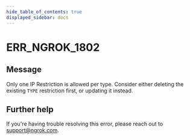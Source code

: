 ```yaml
---
hide_table_of_contents: true
displayed_sidebar: docs
---
```



# ERR_NGROK_1802

## Message

Only one IP Restriction is allowed per type. Consider either deleting the existing `TYPE` restriction first, or updating it instead.

<ErrorDetails error="err_ngrok_1802" />

## Further help

If you're having trouble resolving this error, please reach out to [support@ngrok.com](mailto:support@ngrok.com?subject=Help%20with%20ERR_NGROK_1802).
